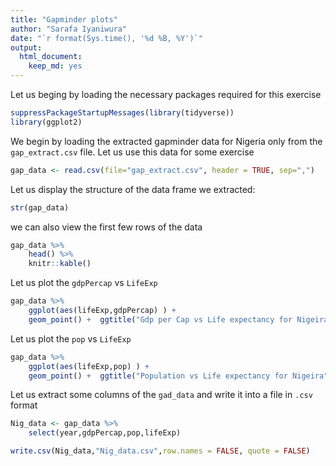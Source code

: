 ```yaml
---
title: "Gapminder plots"
author: "Sarafa Iyaniwura"
date: "`r format(Sys.time(), '%d %B, %Y')`"
output:
  html_document:
    keep_md: yes
---
```


Let us beging by loading the necessary packages required for this exercise

```r
suppressPackageStartupMessages(library(tidyverse))
library(ggplot2)
```


We begin by loading the extracted gapminder data for Nigeria only from the `gap_extract.csv` file. Let us use this data for some exercise

```r
gap_data <- read.csv(file="gap_extract.csv", header = TRUE, sep=",")
```

Let us display the structure of the data frame we extracted:

```r
str(gap_data)
```

we can also view the first few rows of the data 

```r
gap_data %>% 
	head() %>%
	knitr::kable()
```

Let us plot the `gdpPercap` vs `LifeExp`

```r
gap_data %>%
	ggplot(aes(lifeExp,gdpPercap) ) + 
	geom_point() +  ggtitle("Gdp per Cap vs Life expectancy for Nigeira")
```

Let us plot the `pop` vs `LifeExp`

```r
gap_data %>%
	ggplot(aes(lifeExp,pop) ) + 
	geom_point() +  ggtitle("Population vs Life expectancy for Nigeira")
```


Let us extract some columns of the `gad_data` and write it into a file in `.csv` format

```r
Nig_data <- gap_data %>%
	select(year,gdpPercap,pop,lifeExp)

write.csv(Nig_data,"Nig_data.csv",row.names = FALSE, quote = FALSE)

```


